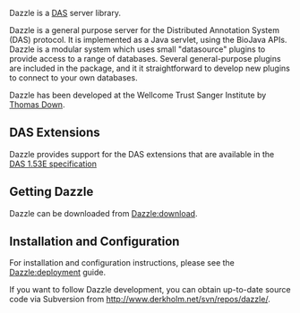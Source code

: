 Dazzle is a [http://www.biodas.org DAS] server library. 

Dazzle is a general purpose server for the Distributed Annotation System (DAS) protocol. It is implemented as a Java servlet, using the BioJava APIs. Dazzle is a modular system which uses small "datasource" plugins to provide access to a range of databases. Several general-purpose plugins are included in the package, and it it straightforward to develop new plugins to connect to your own databases.

Dazzle has been developed at the Wellcome Trust Sanger Institute by [[Thomas_Down|Thomas Down]].

== DAS Extensions==
Dazzle provides support for the DAS extensions that are available in the [http://www.dasregistry.org/spec_1.53E.jsp DAS 1.53E specification]

==Getting Dazzle==

Dazzle can be downloaded from [[Dazzle:download]].

==Installation and Configuration==
For installation and configuration instructions, please see the [[Dazzle:deployment]] guide.

If you want to follow Dazzle development, you can obtain up-to-date source code via Subversion from [http://www.derkholm.net/svn/repos/dazzle/ http://www.derkholm.net/svn/repos/dazzle/].